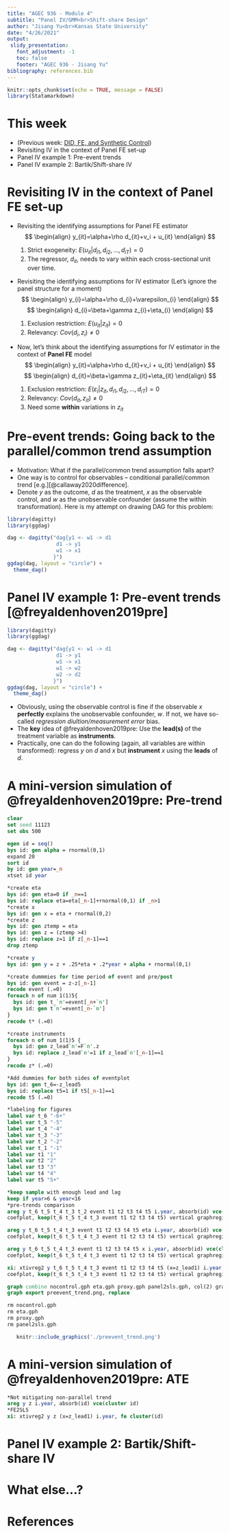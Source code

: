 ```yaml
---
title: "AGEC 936 - Module 4"
subtitle: "Panel IV/GMM<br>Shift-share Design"
author: "Jisang Yu<br>Kansas State University"
date: "4/26/2021"
output:
 slidy_presentation:
   font_adjustment: -1
   toc: false
   footer: "AGEC 936 - Jisang Yu"
bibliography: references.bib
---
```

```r
knitr::opts_chunk$set(echo = TRUE, message = FALSE)
library(Statamarkdown)
```

# This week
* (Previous week: [DID, FE, and Synthetic Control](https://jisangyu-agecon.github.io/AGEC936/Lectures/AGEC936_DD_FE_Synth.html))
* Revisiting IV in the context of Panel FE set-up
* Panel IV example 1: Pre-event trends
* Panel IV example 2: Bartik/Shift-share IV

# Revisiting IV in the context of Panel FE set-up
* Revisiting the identifying assumptions for Panel FE estimator
$$
\begin{align}
y_{it}=\alpha+\rho d_{it}+v_i + u_{it}
\end{align}
$$

  1. Strict exogeneity: $E(u_{it}|d_{i1}, d_{i2},...,d_{iT})=0$
  2. The regressor, $d_{it}$, needs to vary within each cross-sectional unit over time.
  
* Revisiting the identifying assumptions for IV estimator (Let's ignore the panel structure for a moment)
$$
\begin{align}
y_{i}=\alpha+\rho d_{i}+\varepsilon_{i}
\end{align}
$$
$$
\begin{align}
d_{i}=\beta+\gamma z_{i}+\eta_{i}
\end{align}
$$
  1. Exclusion restriction: $E(u_{it}|z_{it})=0$
  2. Relevancy: $Cov(d_i,z_i) \neq 0$
  
* Now, let's think about the identifying assumptions for IV estimator in the context of **Panel FE** model
$$
\begin{align}
y_{it}=\alpha+\rho d_{it}+v_i + u_{it}
\end{align}
$$
$$
\begin{align}
d_{it}=\beta+\gamma z_{it}+\eta_{it}
\end{align}
$$
  1. Exclusion restriction: $E(\varepsilon_{i}|z_{it}, d_{i1}, d_{i2},...,d_{iT})=0$
  2. Relevancy: $Cov(d_{it},z_{it}) \neq 0$
  3. Need some **within** variations in $z_{it}$
  
# Pre-event trends: Going back to the parallel/common trend assumption
* Motivation: What if the parallel/common trend assumption falls apart?
* One way is to control for observables -- conditional parallel/common trend [e.g.][@callaway2020difference].
* Denote $y$ as the outcome, $d$ as the treatment, $x$ as the observable control, and $w$ as the unobservable confounder (assume the within transformation). Here is my attempt on drawing DAG for this problem:

```r
library(dagitty)
library(ggdag)

dag <- dagitty("dag{y1 <- w1 -> d1
                d1 -> y1
                w1 -> x1
               }")
ggdag(dag, layout = "circle") +
  theme_dag()
```

# Panel IV example 1: Pre-event trends [@freyaldenhoven2019pre]
```r
library(dagitty)
library(ggdag)

dag <- dagitty("dag{y1 <- w1 -> d1
                d1 -> y1
                w1 -> x1
                w1 -> w2
                w2 -> d2
               }")
ggdag(dag, layout = "circle") +
  theme_dag()
```

* Obviously, using the observable control is fine if the observable $x$ **perfectly** explains the unobservable confounder, $w$. If not, we have so-called *regression diultion/measurement error* bias.
* The **key** idea of @freyaldenhoven2019pre: Use the **lead(s)** of the treatment variable as **instruments**.
* Practically, one can do the following (again, all variables are within transformed): regress $y$ on $d$ and $x$ but **instrument** $x$ using the **leads** of $d$.

# A mini-version simulation of @freyaldenhoven2019pre: Pre-trend
```stata
clear
set seed 11123
set obs 500

egen id = seq()
bys id: gen alpha = rnormal(0,1) 
expand 20
sort id
by id: gen year=_n
xtset id year

*create eta
bys id: gen eta=0 if _n==1
bys id: replace eta=eta[_n-1]+rnormal(0,1) if _n>1
*create x
bys id: gen x = eta + rnormal(0,2)
*create z
bys id: gen ztemp = eta 
bys id: gen z = (ztemp >4)
bys id: replace z=1 if z[_n-1]==1
drop ztemp

*create y
bys id: gen y = z + .25*eta + .2*year + alpha + rnormal(0,1)

*create dummmies for time period of event and pre/post
bys id: gen event = z-z[_n-1]
recode event (.=0)
foreach n of num 1(1)5{
  bys id: gen t_`n'=event[_n+`n']
  bys id: gen t`n'=event[_n-`n']
}
recode t* (.=0)

*create instruments
foreach n of num 1(1)5 {
  bys id: gen z_lead`n'=F`n'.z
  bys id: replace z_lead`n'=1 if z_lead`n'[_n-1]==1
}
recode z* (.=0)

*Add dummies for both sides of eventplot
bys id: gen t_6=-z_lead5
bys id: replace t5=1 if t5[_n-1]==1
recode t5 (.=0)

*labeling for figures
label var t_6 "-6+"
label var t_5 "-5"
label var t_4 "-4"
label var t_3 "-3"
label var t_2 "-2"
label var t_1 "-1"
label var t1 "1"
label var t2 "2"
label var t3 "3"
label var t4 "4"
label var t5 "5+"

*keep sample with enough lead and lag
keep if year>6 & year<16
*pre-trends comparison
areg y t_6 t_5 t_4 t_3 t_2 event t1 t2 t3 t4 t5 i.year, absorb(id) vce(cluster id)
coefplot, keep(t_6 t_5 t_4 t_3 event t1 t2 t3 t4 t5) vertical graphregion(color(white)) title("Naive") saving(nocontrol.gph, replace)

areg y t_6 t_5 t_4 t_3 event t1 t2 t3 t4 t5 eta i.year, absorb(id) vce(cluster id)
coefplot, keep(t_6 t_5 t_4 t_3 event t1 t2 t3 t4 t5) vertical graphregion(color(white)) title("Ideal") saving(eta.gph, replace)

areg y t_6 t_5 t_4 t_3 event t1 t2 t3 t4 t5 x i.year, absorb(id) vce(cluster id)
coefplot, keep(t_6 t_5 t_4 t_3 event t1 t2 t3 t4 t5) vertical graphregion(color(white)) title("Proxy") saving(proxy.gph, replace)

xi: xtivreg2 y t_6 t_5 t_4 t_3 event t1 t2 t3 t4 t5 (x=z_lead1) i.year, fe cluster(id)
coefplot, keep(t_6 t_5 t_4 t_3 event t1 t2 t3 t4 t5) vertical graphregion(color(white)) title("2SLS") saving(panel2sls.gph, replace)

graph combine nocontrol.gph eta.gph proxy.gph panel2sls.gph, col(2) graphregion(color(white))
graph export preevent_trend.png, replace

rm nocontrol.gph
rm eta.gph
rm proxy.gph
rm panel2sls.gph
```

```r
   knitr::include_graphics('./preevent_trend.png')
```

# A mini-version simulation of @freyaldenhoven2019pre: ATE
```stata
*Not mitigating non-parallel trend
areg y z i.year, absorb(id) vce(cluster id)
*FE2SLS
xi: xtivreg2 y z (x=z_lead1) i.year, fe cluster(id)
```

# Panel IV example 2: Bartik/Shift-share IV

# What else...?

# References


